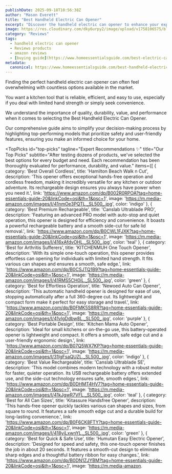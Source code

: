 ```yaml
---
publishDate: 2025-09-18T10:56:38Z
author: "Mason Everett"
title: "Best Handheld Electric Can Opener"
excerpt: "Discover the handheld electric can opener to enhance your experience. Find top solutions based on thorough testing and reviews."
image: https://res.cloudinary.com/dky6urpy2/image/upload/v1758106575/blog_image_1758106575_ncutu0.webp
category: "Reviews"
tags:
  - handheld electric can opener
  - Reviews products
  - amazon reviews
  - [buying guide](https://www.homeessentialsguide.com/best-electric-can-opener-for-seniors)
metadata:
  canonical: https://www.homeessentialsguide.com/best-handheld-electric-can-opener
---
```



<p>Finding the perfect handheld electric can opener can often feel overwhelming with countless options available in the market.</p>
<p>You want a kitchen tool that is reliable, efficient, and easy to use, especially if you deal with limited hand strength or simply seek convenience.</p>
<p>We understand the importance of quality, durability, value, and performance when it comes to selecting the Best Handheld Electric Can Opener.</p>
<p>Our comprehensive guide aims to simplify your decision-making process by highlighting top-performing models that prioritize safety and user-friendly features, ensuring you make an informed choice for your home.</p>

<TopPicks
  id="top-picks"
  tagline="Expert Recommendations ✨"
  title="Our Top Picks"
  subtitle="After testing dozens of products, we've selected the best options for every budget and need. Each recommendation has been thoroughly evaluated for performance, durability, and value."
  items={[
    {
      category: 'Best Overall Cordless',
      title: 'Hamilton Beach Walk n Cut',
      description: 'This opener offers exceptional hands-free operation and cordless freedom, making it incredibly versatile for any kitchen or outdoor adventure. Its rechargeable design ensures you always have power when you need it.',
      link: 'https://www.amazon.com/dp/B002R0RPOA?tag=home-essentials-guide-20&linkCode=osi&th=1&psc=1',
      image: 'https://m.media-amazon.com/images/I/41nmOe3PQTL._SL500_.jpg',
      color: 'indigo'
    },
    {
      category: 'Best Premium Rechargeable',
      title: 'Canslab Ultrablade PRO',
      description: 'Featuring an advanced PRO model with auto-stop and quiet operation, this opener is designed for efficiency and convenience. It boasts a powerful rechargeable battery and a smooth side-cut for safe lid removal.',
      link: 'https://www.amazon.com/dp/B0CWL1FJXK?tag=home-essentials-guide-20&linkCode=osi&th=1&psc=1',
      image: 'https://m.media-amazon.com/images/I/416xAfdvOHL._SL500_.jpg',
      color: 'teal'
    },
    {
      category: 'Best for Arthritis Sufferers',
      title: 'KITCHENMUH One Touch Opener',
      description: 'With its simple one-touch operation, this opener provides effortless can opening for individuals with limited hand strength. It fits various can shapes and ensures a smooth, safe edge.',
      link: 'https://www.amazon.com/dp/B0CSJTQ1B9?tag=home-essentials-guide-20&linkCode=osi&th=1&psc=1',
      image: 'https://m.media-amazon.com/images/I/41RMS5CH0iL._SL500_.jpg',
      color: 'green'
    },
    {
      category: 'Best for Effortless Operation',
      title: 'Newoed Auto Can Opener',
      description: 'This automatic handheld opener is designed for ease of use, stopping automatically after a full 360-degree cut. Its lightweight and compact form make it perfect for easy storage and travel.',
      link: 'https://www.amazon.com/dp/B0FMK5S8RR?tag=home-essentials-guide-20&linkCode=osi&th=1&psc=1',
      image: 'https://m.media-amazon.com/images/I/41vlgDdbw8L._SL500_.jpg',
      color: 'purple'
    },
    {
      category: 'Best Portable Design',
      title: 'Kitchen Mama Auto Opener',
      description: 'Ideal for small kitchens or on-the-go use, this battery-operated opener is lightweight and compact. It offers a smooth, safe edge cut and a user-friendly ergonomic design.',
      link: 'https://www.amazon.com/dp/B07Q5WX7KP?tag=home-essentials-guide-20&linkCode=osi&th=1&psc=1',
      image: 'https://m.media-amazon.com/images/I/31IgFsaQUZL._SL500_.jpg',
      color: 'indigo'
    },
    {
      category: 'Best Value Rechargeable',
      title: 'Canslab Ultrablade SE',
      description: 'This model combines modern technology with a robust motor for faster, quieter operation. Its USB rechargeable battery offers extended use, and the side-cut technology ensures safe, smooth edges.',
      link: 'https://www.amazon.com/dp/B0DHMT4HV7?tag=home-essentials-guide-20&linkCode=osi&th=1&psc=1',
      image: 'https://m.media-amazon.com/images/I/41kJgwR7VFL._SL500_.jpg',
      color: 'teal'
    },
    {
      category: 'Best for All Can Sizes',
      title: 'Kitassure Handsfree Opener',
      description: 'This hands-free opener quickly tackles various can shapes and sizes, from square to round. It features a safe smooth edge cut and a durable build for long-lasting convenience.',
      link: 'https://www.amazon.com/dp/B0F6CK8FTY?tag=home-essentials-guide-20&linkCode=osi&th=1&psc=1',
      image: 'https://m.media-amazon.com/images/I/418yiLxwnYL._SL500_.jpg',
      color: 'green'
    },
    {
      category: 'Best for Quick & Safe Use',
      title: 'Humutan Easy Electric Opener',
      description: 'Designed for speed and safety, this one-touch opener finishes the job in about 20 seconds. It features a smooth-cut design to eliminate sharp edges and a thoughtful battery ribbon for easy changes.',
      link: 'https://www.amazon.com/dp/B0DN1ZJYBM?tag=home-essentials-guide-20&linkCode=osi&th=1&psc=1',
      image: 'https://m.media-amazon.